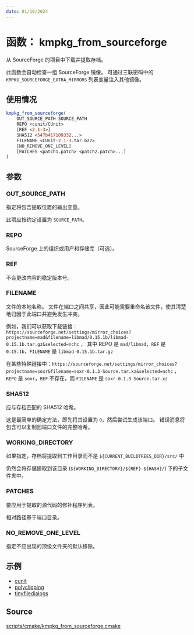 ```yaml
---
date: 01/10/2024
---
```

# 函数： kmpkg_from_sourceforge

从 SourceForge 的项目中下载并提取存档。

此函数会自动检查一组 SourceForge 镜像。 可通过三联密码中的 `KMPKG_SOURCEFORGE_EXTRA_MIRRORS` 列表变量注入其他镜像。

## 使用情况

```cmake
kmpkg_from_sourceforge(
    OUT_SOURCE_PATH SOURCE_PATH
    REPO <cunit/CUnit>
    [REF <2.1-3>]
    SHA512 <547b417109332...>
    FILENAME <CUnit-2.1-3.tar.bz2>
    [NO_REMOVE_ONE_LEVEL]
    [PATCHES <patch1.patch> <patch2.patch>...]
)
```

## 参数

### OUT_SOURCE_PATH

指定将包含提取位置的输出变量。

此项应按约定设置为 `SOURCE_PATH`。

### REPO

SourceForge 上的组织或用户和存储库（可选）。

### REF

不会更改内容的稳定版本号。

### FILENAME

文件的本地名称。 文件在端口之间共享，因此可能需要重命名该文件，使其清楚地归因于此端口并避免发生冲突。

例如，我们可以获取下载链接：`https://sourceforge.net/settings/mirror_choices?projectname=mad&filename=libmad/0.15.1b/libmad-0.15.1b.tar.gz&selected=nchc` ，
其中 REPO 是 `mad/libmad`，`REF` 是 `0.15.1b`，`FILENAME` 是 `libmad-0.15.1b.tar.gz`

在某些特殊链接中：`https://sourceforge.net/settings/mirror_choices?projectname=soxr&filename=soxr-0.1.3-Source.tar.xz&selected=nchc` ，
`REPO` 是 `soxr`，`REF` 不存在，而 `FILENAME` 是 `soxr-0.1.3-Source.tar.xz`

### SHA512

应与存档匹配的 SHA512 哈希。

这是最简单的确定方法，即先将其设置为 `0`，然后尝试生成该端口。 错误消息将包含可以复制回端口文件的完整哈希。

### WORKING_DIRECTORY

如果指定，存档将提取到工作目录而不是 `${CURRENT_BUILDTREES_DIR}/src/` 中

仍然会将存储提取到该目录 (`${WORKING_DIRECTORY}/${REF}-${HASH}/`) 下的子文件夹中。


### PATCHES

要应用于提取的源代码的修补程序列表。

相对路径基于端口目录。

### NO_REMOVE_ONE_LEVEL

指定不应出现的顶级文件夹的默认移除。

## 示例

- [cunit](https://gitee.com/kumo-pub/kmpkg/blob/master/ports/cunit/portfile.cmake)
- [polyclipping](https://gitee.com/kumo-pub/kmpkg/blob/master/ports/polyclipping/portfile.cmake)
- [tinyfiledialogs](https://gitee.com/kumo-pub/kmpkg/blob/master/ports/tinyfiledialogs/portfile.cmake)

## Source

[scripts/cmake/kmpkg\_from\_sourceforge.cmake](https://gitee.com/kumo-pub/kmpkg/blob/master/scripts/cmake/kmpkg_from_sourceforge.cmake)
